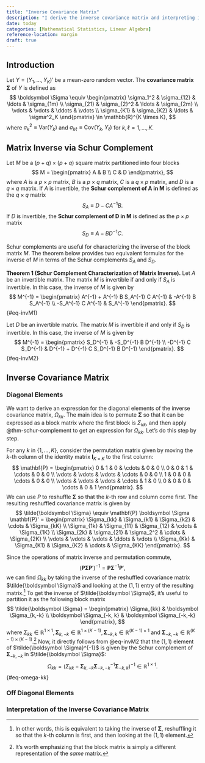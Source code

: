 ```yaml
---
title: "Inverse Covariance Matrix"
description: "I derive the inverse covariance matrix and interpreting its elements."
date: today
categories: [Mathematical Statistics, Linear Algebra]
reference-location: margin
draft: true
---
```


## Introduction 

Let $Y = (Y_1, \ldots, Y_K)'$ be a mean-zero random vector. The **covariance matrix** $\boldsymbol \Sigma$ of $Y$ is defined as
$$
\boldsymbol \Sigma \equiv \begin{pmatrix} \sigma_1^2 & \sigma_{12} & \ldots & \sigma_{1m} \\ \sigma_{21} & \sigma_{2}^2 & \ldots & \sigma_{2m} \\ 
\vdots  & \vdots & \ddots & \vdots \\
\sigma_{K1} & \sigma_{K2} & \ldots & \sigma^2_K \end{pmatrix} \in \mathbb{R}^{K \times K},
$$
where $\sigma_k^2 \equiv \mathrm{Var}(Y_k)$ and $\sigma_{k\ell} \equiv \mathrm{Cov}(Y_k, Y_\ell)$ for $k, \ell = 1, \ldots, K$. 

## Matrix Inverse via Schur Complement 

Let $M$ be a $(p+q) \times (p+q)$ square matrix partitioned into four blocks
$$
M = \begin{pmatrix} A & B \\ C & D \end{pmatrix},
$$
where $A$ is a $p \times p$ matrix, $B$ is a $p \times q$ matrix, $C$ is a $q \times p$ matrix, and $D$ is a $q \times q$ matrix. If $A$ is invertible, the **Schur complement of A in M** is defined as the $q \times q$ matrix
$$
S_A  \equiv D - C A^{-1} B.
$$
If $D$ is invertible, the **Schur complement of D in M** is defined as the $p \times p$ matrix 
$$
S_D \equiv A - B D^{-1} C.
$$

Schur complements are useful for characterizing the inverse of the block matrix $M$. The theorem below provides two equivalent formulas for the inverse of $M$ in terms of the Schur complements $S_A$ and $S_D$.

::: {.lemma #thm-schur-complement}
**Theorem 1 (Schur Complement Characterization of Matrix Inverse).** Let $A$ be an invertible matrix. The matrix $M$ is invertible if and only if $S_A$ is invertible. In this case, the inverse of $M$ is given by 
$$
M^{-1} = \begin{pmatrix} A^{-1} + A^{-1} B S_A^{-1} C A^{-1} & -A^{-1} B S_A^{-1} \\ -S_A^{-1} C A^{-1} & S_A^{-1} \end{pmatrix}.
$${#eq-invM1}

Let $D$ be an invertible matrix. The matrix $M$ is invertible if and only if $S_D$ is invertible. In this case, the inverse of $M$ is given by
$$
M^{-1} = \begin{pmatrix} S_D^{-1} & -S_D^{-1} B D^{-1} \\ -D^{-1} C S_D^{-1} & D^{-1} + D^{-1} C S_D^{-1} B D^{-1} \end{pmatrix}.
$${#eq-invM2}
:::


## Inverse Covariance Matrix

### Diagonal Elements

We want to derive an expression for the diagonal elements of the inverse covariance matrix, $\Omega_{kk}$. The main idea is to permute $\boldsymbol \Sigma$ so that it can be expressed as a block matrix where the first block is $\Sigma_{kk}$, and then apply @thm-schur-complement to get an expression for $\Omega_{kk}$. Let's do this step by step. 

For any $k$ in $\{1, \ldots, K\}$, consider the permutation matrix given by moving the $k$-th column of the identity matrix $\mathbf I_{K \times K}$ to the first column:
$$
\mathbf{P} = \begin{pmatrix} 0 & 1 & 0 & \cdots & 0 & 0 \\
0 & 0 &  1 & \cdots & 0 & 0 \\
\vdots & \vdots & \vdots & \cdots & 0 & 0  \\
1 & 0 & 0 & \cdots & 0 & 0  \\
\vdots & \vdots & \vdots & \cdots & 1 & 0  \\
0 & 0 & 0 & \cdots & 0 & 1
\end{pmatrix}.
$$
We can use $P$ to reshuffle $\boldsymbol \Sigma$ so that the $k$-th row and column come first. The resulting reshuffled covariance matrix is given by
$$
\tilde{\boldsymbol \Sigma} \equiv \mathbf{P} \boldsymbol \Sigma \mathbf{P}' = \begin{pmatrix} \Sigma_{kk} & \Sigma_{k1} & \Sigma_{k2} & \cdots &  \Sigma_{kK} \\
\Sigma_{1k} & \Sigma_{11} & \Sigma_{12} & \cdots & \Sigma_{1K} \\
\Sigma_{2k} & \sigma_{21} & \sigma_2^2 & \cdots & \Sigma_{2K} \\
\vdots & \vdots & \vdots & \ddots & \vdots \\
\Sigma_{Kk} & \Sigma_{K1} & \Sigma_{K2} & \cdots & \Sigma_{KK}
\end{pmatrix}.
$$

Since the operations of matrix inverse and permutation commute,
$$
(\mathbf{P} \boldsymbol \Sigma \mathbf{P}')^{-1} = \mathbf{P} \boldsymbol \Sigma^{-1} \mathbf{P}',
$$
we can find $\Omega_{kk}$ by taking the inverse of the reshuffled covariance matrix $\tilde{\boldsymbol \Sigma}$ and looking at the $(1,1)$ entry of the resulting matrix.^[In other words, this is equivalent to taking the inverse of $\boldsymbol \Sigma$, reshuffling it so that the $k$-th column is first, and then looking at the $(1,1)$ element.] To get the inverse of $\tilde{\boldsymbol \Sigma}$, it's useful to partition it as the following block matrix
$$
\tilde{\boldsymbol \Sigma} = \begin{pmatrix} \Sigma_{kk} & \boldsymbol \Sigma_{k,-k} \\ \boldsymbol \Sigma_{-k, k} & \boldsymbol \Sigma_{-k,-k} \end{pmatrix},
$$
where $\Sigma_{kk} \in \mathbb{R}^{1 \times 1},\boldsymbol \Sigma_{k,-k} \in \mathbb{R}^{1 \times (K-1)}, \boldsymbol \Sigma_{-k,k} \in \mathbb{R}^{(K-1) \times 1}$ and $\boldsymbol \Sigma_{-k,-k} \in \mathbb{R}^{(K-1)\times (K-1)}$.^[It's worth emphasizing that the block matrix is simply a different representation of the *same* matrix.] Now, it directly follows from @eq-invM2 that the $(1,1)$ element of $\tilde{\boldsymbol \Sigma}^{-1}$ is given by 
the Schur complement of $\boldsymbol \Sigma_{-k,-k}$ in $\tilde{\boldsymbol \Sigma}$:
$$
\Omega_{kk} = (\Sigma_{kk} - \boldsymbol \Sigma_{k,-k} \boldsymbol \Sigma_{-k,-k}^{-1}\boldsymbol \Sigma_{-k,k})^{-1} \in \mathbb{R}^{1 \times 1}.
$${#eq-omega-kk}

### Off Diagonal Elements


### Interpretation of the Inverse Covariance Matrix


